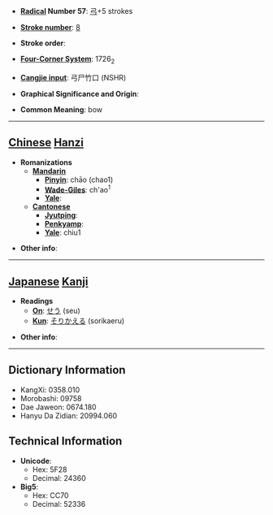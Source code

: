 * '''[[Wiktionary:Chinese radical index| Radical]] Number 57''': [[Wiktionary:Chinese radical index 弓|弓]]+5 strokes

* '''[[Wiktionary:Chinese total strokes index|Stroke number]]''': [[Wiktionary:Chinese total strokes index 8|8]]

* '''Stroke order''': 

* '''[[Wiktionary:Chinese four corner index|Four-Corner System]]''': 1726<sub>2</sub>

* '''[[Wiktionary:Chinese Cangjie index|Cangjie input]]''': 弓尸竹口 (NSHR)

* '''Graphical Significance and Origin''': 

* '''Common Meaning''': bow

----

== [[Chinese]] [[Hanzi]] ==

* '''Romanizations'''
** '''[[Mandarin]]'''
*** '''[[Pinyin]]''': chāo (chao1)
*** '''[[Wade-Giles]]''': ch'ao<sup>1</sup>
*** '''[[Yale]]''': 
** '''[[Cantonese]]'''
*** '''[[Jyutping]]''':
*** '''[[Penkyamp]]''': 
*** '''[[Yale]]''': chiu1

* '''Other info''': 

----

== [[Japanese]] [[Kanji]] ==

* '''Readings'''
** '''[[On]]''': [[せう]] (seu)
** '''[[Kun]]''': [[そりかえる]] (sorikaeru)

* '''Other info''':  

----

== Dictionary Information ==

* KangXi: 0358.010
* Morobashi: 09758
* Dae Jaweon: 0674.180
* Hanyu Da Zidian: 20994.060

== Technical Information ==

* '''Unicode''':
** Hex: 5F28
** Decimal: 24360
* '''Big5''':
** Hex: CC70
** Decimal: 52336